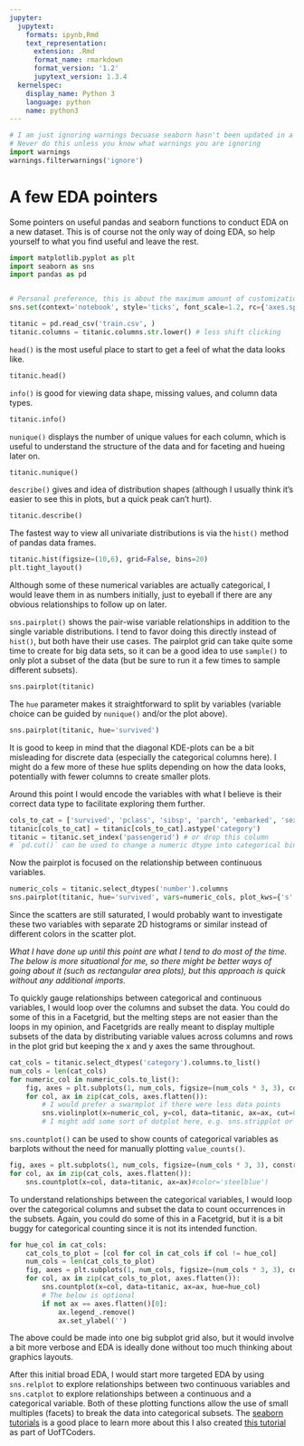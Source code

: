 ```yaml
---
jupyter:
  jupytext:
    formats: ipynb,Rmd
    text_representation:
      extension: .Rmd
      format_name: rmarkdown
      format_version: '1.2'
      jupytext_version: 1.3.4
  kernelspec:
    display_name: Python 3
    language: python
    name: python3
---
```


```python
# I am just ignoring warnings becuase seaborn hasn't been updated in a while
# Never do this unless you know what warnings you are ignoring
import warnings
warnings.filterwarnings('ignore') 
```

# A few EDA pointers

Some pointers on useful pandas and seaborn functions to conduct EDA on a new dataset. This is of course not the only way of doing EDA, so help yourself to what you find useful and leave the rest.

```python
import matplotlib.pyplot as plt
import seaborn as sns
import pandas as pd


# Personal preference, this is about the maximum amount of customization I think is needed for EDA
sns.set(context='notebook', style='ticks', font_scale=1.2, rc={'axes.spines.right':False, 'axes.spines.top':False})

titanic = pd.read_csv('train.csv', )
titanic.columns = titanic.columns.str.lower() # less shift clicking
```

`head()` is the most useful place to start to get a feel of what the data looks like.

```python
titanic.head()
```

`info()` is good for viewing data shape, missing values, and column data types.

```python
titanic.info()
```

`nunique()` displays the number of unique values for each column, which is useful to understand the structure of the data and for faceting and hueing later on.

```python
titanic.nunique()
```

`describe()` gives and idea of distribution shapes (although I usually think it's easier to see this in plots, but a quick peak can't hurt).

```python
titanic.describe()
```

The fastest way to view all univariate distributions is via the `hist()` method of pandas data frames.

```python
titanic.hist(figsize=(10,6), grid=False, bins=20)
plt.tight_layout()
```

Although some of these numerical variables are actually categorical, I would leave them in as numbers initially, just to eyeball if there are any obvious relationships to follow up on later.

`sns.pairplot()` shows the pair-wise variable relationships in addition to the single variable distributions. I tend to favor doing this directly instead of `hist()`, but both have their use cases. The pairplot grid can take quite some time to create for big data sets, so it can be a good idea to use `sample()` to only plot a subset of the data (but be sure to run it a few times to sample different subsets).

```python
sns.pairplot(titanic)
```

The `hue` parameter makes it straightforward to split by variables (variable choice can be guided by `nunique()` and/or the plot above).

```python
sns.pairplot(titanic, hue='survived')
```

It is good to keep in mind that the diagonal KDE-plots can be a bit misleading for discrete data (especially the categorical columns here). I might do a few more of these hue splits depending on how the data looks, potentially with fewer columns to create smaller plots.

Around this point I would encode the variables with what I believe is their correct data type to facilitate exploring them further.

```python
cols_to_cat = ['survived', 'pclass', 'sibsp', 'parch', 'embarked', 'sex']
titanic[cols_to_cat] = titanic[cols_to_cat].astype('category')
titanic = titanic.set_index('passengerid') # or drop this column
# `pd.cut()` can be used to change a numeric dtype into categorical bins
```

Now the pairplot is focused on the relationship between continuous variables.

```python
numeric_cols = titanic.select_dtypes('number').columns
sns.pairplot(titanic, hue='survived', vars=numeric_cols, plot_kws={'s':6, 'edgecolor':'none'})
```

Since the scatters are still saturated, I would probably want to investigate these two variables with separate 2D histograms or similar instead of different colors in the scatter plot.

*What I have done up until this point are what I tend to do most of the time. The below is more situational for me, so there might be better ways of going about it (such as rectangular area plots), but this approach is quick without any additional imports.*

To quickly gauge relationships between categorical and continuous variables, I would loop over the columns and subset the data. You could do some of this in a Facetgrid, but the melting steps are not easier than the loops in my opinion, and Facetgrids are really meant to display multiple subsets of the data by distributing variable values across columns and rows in the plot grid but keeping the x and y axes the same throughout. 

```python
cat_cols = titanic.select_dtypes('category').columns.to_list()
num_cols = len(cat_cols)
for numeric_col in numeric_cols.to_list():
    fig, axes = plt.subplots(1, num_cols, figsize=(num_cols * 3, 3), constrained_layout=True)
    for col, ax in zip(cat_cols, axes.flatten()):
        # I would prefer a swarmplot if there were less data points
        sns.violinplot(x=numeric_col, y=col, data=titanic, ax=ax, cut=0, scale='width')
        # I might add some sort of dotplot here, e.g. sns.stripplot or the fliers only from a boxplot
```

`sns.countplot()` can be used to show counts of categorical variables as barplots without the need for manually plotting `value_counts()`.

```python
fig, axes = plt.subplots(1, num_cols, figsize=(num_cols * 3, 3), constrained_layout=True)
for col, ax in zip(cat_cols, axes.flatten()):
    sns.countplot(x=col, data=titanic, ax=ax)#color='steelblue')
```

To understand relationships between the categorical variables, I would loop over the categorical columns and subset the data to count occurrences in the subsets. Again, you could do some of this in a Facetgrid, but it is a bit buggy for categorical counting since it is not its intended function.

```python
for hue_col in cat_cols:
    cat_cols_to_plot = [col for col in cat_cols if col != hue_col]
    num_cols = len(cat_cols_to_plot)
    fig, axes = plt.subplots(1, num_cols, figsize=(num_cols * 3, 3), constrained_layout=True)
    for col, ax in zip(cat_cols_to_plot, axes.flatten()):
        sns.countplot(x=col, data=titanic, ax=ax, hue=hue_col)
        # The below is optional
        if not ax == axes.flatten()[0]:
            ax.legend_.remove()
            ax.set_ylabel('')
```

The above could be made into one big subplot grid also, but it would involve a bit more verbose and EDA is ideally done without too much thinking about graphics layouts.


After this initial broad EDA, I would start more targeted EDA by using `sns.relplot` to explore relationships between two continuous variables and `sns.catplot` to explore relationships between a continuous and a categorical variable. Both of these plotting functions allow the use of small multiples (facets) to break the data into categorical subsets. The [seaborn tutorials](https://seaborn.pydata.org/tutorial.html) is a good place to learn more about this 
 I also created [this tutorial](https://nbviewer.jupyter.org/github/UofTCoders/2018-09-10-utoronto/blob/gh-pages/code/3-data-wrangling-and-viz.ipynb#Exploring-relationships-between-two-quantitative-variables) as part of UofTCoders.
